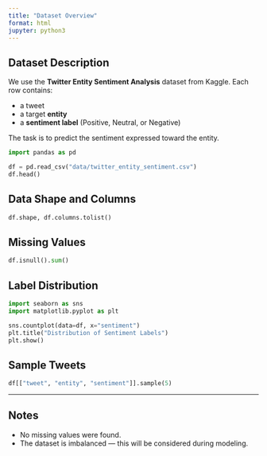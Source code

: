 ```yaml
---
title: "Dataset Overview"
format: html
jupyter: python3
---
```


## Dataset Description

We use the **Twitter Entity Sentiment Analysis** dataset from Kaggle. Each row contains:

- a tweet
- a target **entity**
- a **sentiment label** (Positive, Neutral, or Negative)

The task is to predict the sentiment expressed toward the entity.

```python
import pandas as pd

df = pd.read_csv("data/twitter_entity_sentiment.csv")
df.head()
```

## Data Shape and Columns

```python
df.shape, df.columns.tolist()
```

## Missing Values

```python
df.isnull().sum()
```

## Label Distribution

```python
import seaborn as sns
import matplotlib.pyplot as plt

sns.countplot(data=df, x="sentiment")
plt.title("Distribution of Sentiment Labels")
plt.show()
```

## Sample Tweets

```python
df[["tweet", "entity", "sentiment"]].sample(5)
```

---

## Notes

- No missing values were found.
- The dataset is imbalanced — this will be considered during modeling.
